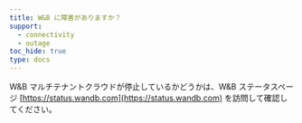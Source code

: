 ```yaml
---
title: W&B に障害がありますか？
support:
  - connectivity
  - outage
toc_hide: true
type: docs
---
```

W&B マルチテナントクラウドが停止しているかどうかは、W&B ステータスページ [https://status.wandb.com](https://status.wandb.com) を訪問して確認してください。